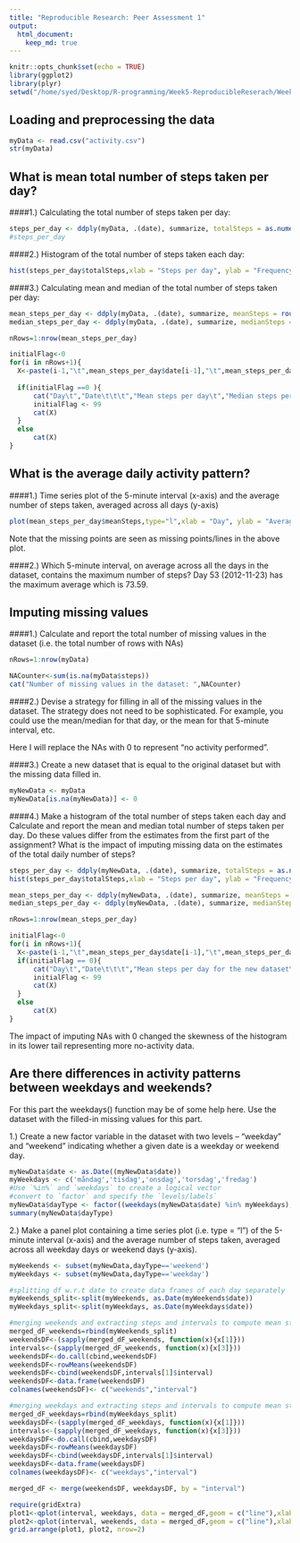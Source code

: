 ```yaml
---
title: "Reproducible Research: Peer Assessment 1"
output:
  html_document:
    keep_md: true
---
```


```r
knitr::opts_chunk$set(echo = TRUE)
library(ggplot2)
library(plyr)
setwd("/home/syed/Desktop/R-programming/Week5-ReproducibleReserach/Week2")
```

## Loading and preprocessing the data
```r
myData <- read.csv("activity.csv")
str(myData)
```
## What is mean total number of steps taken per day?
####1.) Calculating the total number of steps taken per day:
```r
steps_per_day <- ddply(myData, .(date), summarize, totalSteps = as.numeric(sum(steps)))
#steps_per_day
```

####2.) Histogram of the total number of steps taken each day:
```r
hist(steps_per_day$totalSteps,xlab = "Steps per day", ylab = "Frequency",main = "Distribution of steps taken per day")
```

####3.) Calculating mean and median of the total number of steps taken per day:
```r
mean_steps_per_day <- ddply(myData, .(date), summarize, meanSteps = round(as.numeric(mean(steps)),2))
median_steps_per_day <- ddply(myData, .(date), summarize, medianSteps = round(as.numeric(median(steps)),2))

nRows=1:nrow(mean_steps_per_day)

initialFlag<-0
for(i in nRows+1){ 
  X<-paste(i-1,"\t",mean_steps_per_day$date[i-1],"\t",mean_steps_per_day$meanSteps[i-1],"\t\t\t\t",median_steps_per_day$medianSteps[i-1],"\n")
  
  if(initialFlag ==0 ){
      cat("Day\t","Date\t\t\t","Mean steps per day\t","Median steps per day\n")
      initialFlag <- 99
      cat(X)
  }
  else
      cat(X)
}
```

## What is the average daily activity pattern?
####1.) Time series plot of the 5-minute interval (x-axis) and the average number of steps taken, averaged across all days (y-axis)
```r
plot(mean_steps_per_day$meanSteps,type="l",xlab = "Day", ylab = "Average number of steps taken",main = "Time series plot")
```

Note that the missing points are seen as missing points/lines in the above plot.

####2.) Which 5-minute interval, on average across all the days in the dataset, contains the maximum number of steps?
Day 53 (2012-11-23) has the maximum average which is 73.59.

## Imputing missing values
####1.) Calculate and report the total number of missing values in the dataset (i.e. the total number of rows with NAs)
```r

nRows=1:nrow(myData)

NACounter<-sum(is.na(myData$steps))
cat("Number of missing values in the dataset: ",NACounter)
```

####2.) Devise a strategy for filling in all of the missing values in the dataset. The strategy does not need to be sophisticated. For example, you could use the mean/median for that day, or the mean for that 5-minute interval, etc.

Here I will replace the NAs with 0 to represent "no activity performed".

####3.) Create a new dataset that is equal to the original dataset but with the missing data filled in.
```r
myNewData <- myData
myNewData[is.na(myNewData)] <- 0
```

####4.) Make a histogram of the total number of steps taken each day and Calculate and report the mean and median total number of steps taken per day. Do these values differ from the estimates from the first part of the assignment? What is the impact of imputing missing data on the estimates of the total daily number of steps?

```r
steps_per_day <- ddply(myNewData, .(date), summarize, totalSteps = as.numeric(sum(steps)))
hist(steps_per_day$totalSteps,xlab = "Steps per day", ylab = "Frequency",main = "Distribution of steps taken per day of the new data set")

mean_steps_per_day <- ddply(myNewData, .(date), summarize, meanSteps = round(as.numeric(mean(steps)),2))
median_steps_per_day <- ddply(myNewData, .(date), summarize, medianSteps = round(as.numeric(median(steps)),2))

nRows=1:nrow(mean_steps_per_day)

initialFlag<-0
for(i in nRows+1){
  X<-paste(i-1,"\t",mean_steps_per_day$date[i-1],"\t",mean_steps_per_day$meanSteps[i-1],"\t\t\t\t\t\t\t\t\t\t",median_steps_per_day$medianSteps[i-1],"\n")
  if(initialFlag == 0){
      cat("Day\t","Date\t\t\t","Mean steps per day for the new dataset\t","Median steps per day for the new dataset\n")
      initialFlag <- 99
      cat(X)
  }
  else
      cat(X)
}
```
The impact of imputing NAs with 0 changed the skewness of the histogram in its lower tail representing more no-activity data.

## Are there differences in activity patterns between weekdays and weekends?
For this part the weekdays() function may be of some help here. Use the dataset with the filled-in missing values for this part.

1.) Create a new factor variable in the dataset with two levels – “weekday” and “weekend” indicating whether a given date is a weekday or weekend day.
```r
myNewData$date <- as.Date((myNewData$date))
myWeekdays <- c('måndag','tisdag','onsdag','torsdag','fredag')
#Use `%in%` and `weekdays` to create a logical vector
#convert to `factor` and specify the `levels/labels`
myNewData$dayType <- factor((weekdays(myNewData$date) %in% myWeekdays), levels=c(FALSE, TRUE), labels=c('weekend', 'weekday'))
summary(myNewData$dayType)
```

2.) Make a panel plot containing a time series plot (i.e. type = "l") of the 5-minute interval (x-axis) and the average number of steps taken, averaged across all weekday days or weekend days (y-axis).

```r
myWeekends <- subset(myNewData,dayType=='weekend')
myWeekdays <- subset(myNewData,dayType=='weekday')

#splitting df w.r.t date to create data frames of each day separately
myWeekends_split<-split(myWeekends, as.Date(myWeekends$date))
myWeekdays_split<-split(myWeekdays, as.Date(myWeekdays$date))

#merging weekends and extracting steps and intervals to compute mean steps
merged_dF_weekends=rbind(myWeekends_split)
weekendsDF<-(sapply(merged_dF_weekends, function(x){x[1]}))
intervals<-(sapply(merged_dF_weekends, function(x){x[3]}))
weekendsDF<-do.call(cbind,weekendsDF)
weekendsDF<-rowMeans(weekendsDF)
weekendsDF<-cbind(weekendsDF,intervals[1]$interval)
weekendsDF<-data.frame(weekendsDF)
colnames(weekendsDF)<- c("weekends","interval")

#merging weekdays and extracting steps and intervals to compute mean steps
merged_dF_weekdays=rbind(myWeekdays_split)
weekdaysDF<-(sapply(merged_dF_weekdays, function(x){x[1]}))
intervals<-(sapply(merged_dF_weekdays, function(x){x[3]}))
weekdaysDF<-do.call(cbind,weekdaysDF)
weekdaysDF<-rowMeans(weekdaysDF)
weekdaysDF<-cbind(weekdaysDF,intervals[1]$interval)
weekdaysDF<-data.frame(weekdaysDF)
colnames(weekdaysDF)<- c("weekdays","interval")

merged_dF <- merge(weekendsDF, weekdaysDF, by = "interval")

require(gridExtra)
plot1<-qplot(interval, weekdays, data = merged_dF,geom = c("line"),xlab = "Interval",ylab="Mean steps of all days",main="Weekdays")
plot2<-qplot(interval, weekends, data = merged_dF,geom = c("line"),xlab = "Interval",ylab="Mean steps of all days",main="Weekends")
grid.arrange(plot1, plot2, nrow=2)
```
